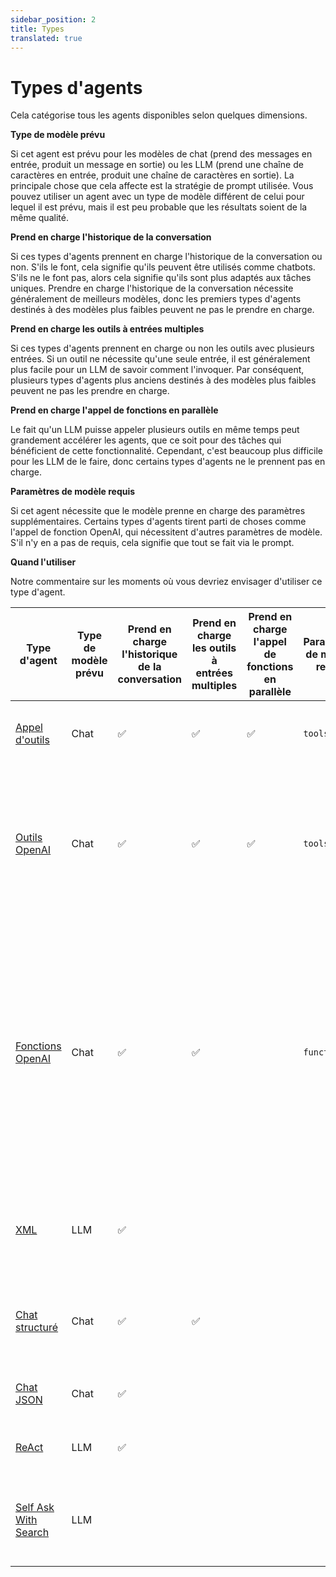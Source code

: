 ```yaml
---
sidebar_position: 2
title: Types
translated: true
---
```


# Types d'agents

Cela catégorise tous les agents disponibles selon quelques dimensions.

**Type de modèle prévu**

Si cet agent est prévu pour les modèles de chat (prend des messages en entrée, produit un message en sortie) ou les LLM (prend une chaîne de caractères en entrée, produit une chaîne de caractères en sortie). La principale chose que cela affecte est la stratégie de prompt utilisée. Vous pouvez utiliser un agent avec un type de modèle différent de celui pour lequel il est prévu, mais il est peu probable que les résultats soient de la même qualité.

**Prend en charge l'historique de la conversation**

Si ces types d'agents prennent en charge l'historique de la conversation ou non. S'ils le font, cela signifie qu'ils peuvent être utilisés comme chatbots. S'ils ne le font pas, alors cela signifie qu'ils sont plus adaptés aux tâches uniques. Prendre en charge l'historique de la conversation nécessite généralement de meilleurs modèles, donc les premiers types d'agents destinés à des modèles plus faibles peuvent ne pas le prendre en charge.

**Prend en charge les outils à entrées multiples**

Si ces types d'agents prennent en charge ou non les outils avec plusieurs entrées. Si un outil ne nécessite qu'une seule entrée, il est généralement plus facile pour un LLM de savoir comment l'invoquer. Par conséquent, plusieurs types d'agents plus anciens destinés à des modèles plus faibles peuvent ne pas les prendre en charge.

**Prend en charge l'appel de fonctions en parallèle**

Le fait qu'un LLM puisse appeler plusieurs outils en même temps peut grandement accélérer les agents, que ce soit pour des tâches qui bénéficient de cette fonctionnalité. Cependant, c'est beaucoup plus difficile pour les LLM de le faire, donc certains types d'agents ne le prennent pas en charge.

**Paramètres de modèle requis**

Si cet agent nécessite que le modèle prenne en charge des paramètres supplémentaires. Certains types d'agents tirent parti de choses comme l'appel de fonction OpenAI, qui nécessitent d'autres paramètres de modèle. S'il n'y en a pas de requis, cela signifie que tout se fait via le prompt.

**Quand l'utiliser**

Notre commentaire sur les moments où vous devriez envisager d'utiliser ce type d'agent.

| Type d'agent | Type de modèle prévu | Prend en charge l'historique de la conversation | Prend en charge les outils à entrées multiples | Prend en charge l'appel de fonctions en parallèle | Paramètres de modèle requis | Quand l'utiliser | API |
|--------------------------------------------|---------------------|-----------------------|----------------------------|-------------------------------------|----------------------|--------------------------------------------------------------------------------------------------------------------------------------------------------------|---------------------|
| [Appel d'outils](/docs/modules/agents/agent_types/tool_calling)             | Chat                | ✅                    | ✅                         | ✅                                   | `tools`              | Si vous utilisez un modèle d'appel d'outils | [Ref](https://api.python.langchain.com/en/latest/agents/langchain.agents.tool_calling_agent.base.create_tool_calling_agent.html) |
| [Outils OpenAI](./openai_tools)             | Chat                | ✅                    | ✅                         | ✅                                   | `tools`              | [Hérité] Si vous utilisez un modèle OpenAI récent (`1106` et suivants). L'agent générique d'appel d'outils est recommandé à la place. | [Ref](https://api.python.langchain.com/en/latest/agents/langchain.agents.openai_tools.base.create_openai_tools_agent.html) |
| [Fonctions OpenAI](./openai_functions_agent)| Chat                | ✅                    | ✅                         |                                     | `functions`          | [Hérité] Si vous utilisez un modèle OpenAI, ou un modèle open-source qui a été affiné pour l'appel de fonctions et expose les mêmes paramètres `functions` qu'OpenAI. L'agent générique d'appel d'outils est recommandé à la place | [Ref](https://api.python.langchain.com/en/latest/agents/langchain.agents.openai_functions_agent.base.create_openai_functions_agent.html) |
| [XML](./xml_agent)                         | LLM                 | ✅                    |                            |                                     |                      | Si vous utilisez des modèles Anthropic, ou d'autres modèles bons en XML | [Ref](https://api.python.langchain.com/en/latest/agents/langchain.agents.xml.base.create_xml_agent.html)                                                                                               |
| [Chat structuré](./structured_chat)       | Chat                | ✅                    | ✅                         |                                     |                      | Si vous avez besoin de prendre en charge des outils avec plusieurs entrées | [Ref](https://api.python.langchain.com/en/latest/agents/langchain.agents.structured_chat.base.create_structured_chat_agent.html) |
| [Chat JSON](./json_agent)                  | Chat                | ✅                    |                            |                                     |                      | Si vous utilisez un modèle bon en JSON | [Ref](https://api.python.langchain.com/en/latest/agents/langchain.agents.json_chat.base.create_json_chat_agent.html) |
| [ReAct](./react)                           | LLM                 | ✅                    |                            |                                     |                      | Si vous utilisez un modèle simple | [Ref](https://api.python.langchain.com/en/latest/agents/langchain.agents.react.agent.create_react_agent.html) |
| [Self Ask With Search](./self_ask_with_search)| LLM              |                       |                            |                                     |                      | Si vous utilisez un modèle simple et n'avez qu'un seul outil de recherche | [Ref](https://api.python.langchain.com/en/latest/agents/langchain.agents.self_ask_with_search.base.create_self_ask_with_search_agent.html) |
